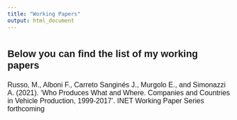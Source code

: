 ```yaml
---
title: "Working Papers"
output: html_document
---
```


#
##


<font style="font-family: Helvetica, sans-serif; font-size:14pt">

### Below you can find the list of my working papers

</font>

<font style="font-family: Helvetica, sans-serif; font-size:12pt">

Russo, M., Alboni F., Carreto Sanginés J., Murgolo E., and Simonazzi A. (2021).
‘Who Produces What and Where. Companies and Countries in Vehicle
Production, 1999-2017’. INET Working Paper Series forthcoming

</font>
